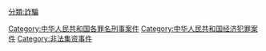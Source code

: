 [[Category:中华人民共和国各罪名刑事案件|Category:中华人民共和国各罪名刑事案件]]
[[Category:中华人民共和国经济犯罪案件|Category:中华人民共和国经济犯罪案件]]
[[Category:非法集资事件|Category:非法集资事件]]
[[分類:詐騙|分類:詐騙]]